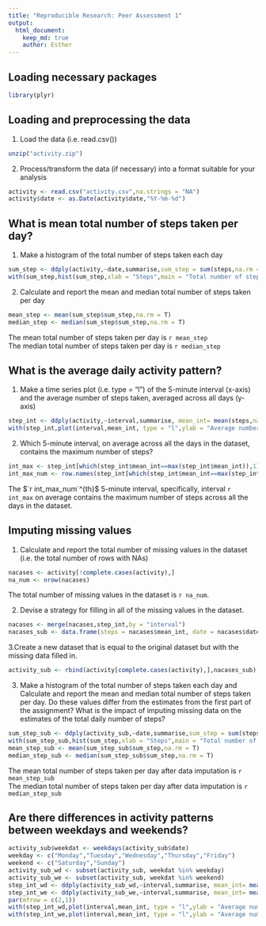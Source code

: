 ```yaml
---
title: "Reproducible Research: Peer Assessment 1"
output: 
  html_document:
    keep_md: true
    author: Esther
---
```

## Loading necessary packages

```r
library(plyr)
```

## Loading and preprocessing the data

1. Load the data (i.e. read.csv())

```r
unzip("activity.zip")
```

2. Process/transform the data (if necessary) into a format suitable for your analysis

```r
activity <- read.csv("activity.csv",na.strings = "NA")
activity$date <- as.Date(activity$date,"%Y-%m-%d")
```

## What is mean total number of steps taken per day?

1. Make a histogram of the total number of steps taken each day

```r
sum_step <- ddply(activity,~date,summarise,sum_step = sum(steps,na.rm = T))
with(sum_step,hist(sum_step,xlab = "Steps",main = "Total number of steps"))
```

2. Calculate and report the mean and median total number of steps taken per day

```r
mean_step <- mean(sum_step$sum_step,na.rm = T)
median_step <- median(sum_step$sum_step,na.rm = T)
```

The mean total number of steps taken per day is `r mean_step`  
The median total number of steps taken per day is `r median_step`

## What is the average daily activity pattern?

1. Make a time series plot (i.e. type = "l") of the 5-minute interval (x-axis) and the average number of steps taken, averaged across all days (y-axis)

```r
step_int <- ddply(activity,~interval,summarise, mean_int= mean(steps,na.rm = T))
with(step_int,plot(interval,mean_int, type = "l",ylab = "Average number of steps", main = "Average steps of intervals across all days"))
```

2. Which 5-minute interval, on average across all the days in the dataset, contains the maximum number of steps?

```r
int_max <- step_int[which(step_int$mean_int==max(step_int$mean_int)),1]
int_max_num <- row.names(step_int[which(step_int$mean_int==max(step_int$mean_int)),])
```

The $`r int_max_num`^{th}$ 5-minute interval, specifically, interval `r int_max` on average contains the maximum number of steps across all the days in the dataset.

## Imputing missing values

1. Calculate and report the total number of missing values in the dataset (i.e. the total number of rows with NAs)

```r
nacases <- activity[!complete.cases(activity),]
na_num <- nrow(nacases)
```
The total number of missing values in the dataset is `r na_num`.

2. Devise a strategy for filling in all of the missing values in the dataset. 

```r
nacases <- merge(nacases,step_int,by = "interval")
nacases_sub <- data.frame(steps = nacases$mean_int, date = nacases$date, interval = nacases$interval)
```

3.Create a new dataset that is equal to the original dataset but with the missing data filled in.

```r
activity_sub <- rbind(activity[complete.cases(activity),],nacases_sub)
```

3. Make a histogram of the total number of steps taken each day and Calculate and report the mean and median total number of steps taken per day. Do these values differ from the estimates from the first part of the assignment? What is the impact of imputing missing data on the estimates of the total daily number of steps?

```r
sum_step_sub <- ddply(activity_sub,~date,summarise,sum_step = sum(steps,na.rm = T))
with(sum_step_sub,hist(sum_step,xlab = "Steps",main = "Total number of steps"))
mean_step_sub <- mean(sum_step_sub$sum_step,na.rm = T)
median_step_sub <- median(sum_step_sub$sum_step,na.rm = T)
```

The mean total number of steps taken per day after data imputation is `r mean_step_sub`  
The median total number of steps taken per day after data imputation is `r median_step_sub`

## Are there differences in activity patterns between weekdays and weekends?

```r
activity_sub$weekdat <- weekdays(activity_sub$date)
weekday <- c("Monday","Tuesday","Wednesday","Thursday","Friday")
weekend <- c("Saturday","Sunday")
activity_sub_wd <- subset(activity_sub, weekdat %in% weekday)
activity_sub_we <- subset(activity_sub, weekdat %in% weekend)
step_int_wd <- ddply(activity_sub_wd,~interval,summarise, mean_int= mean(steps,na.rm = T))
step_int_we <- ddply(activity_sub_we,~interval,summarise, mean_int= mean(steps,na.rm = T))
par(mfrow = c(2,1))
with(step_int_wd,plot(interval,mean_int, type = "l",ylab = "Average number of steps", main = "Average steps of intervals on weekdays"))
with(step_int_we,plot(interval,mean_int, type = "l",ylab = "Average number of steps", main = "Average steps of intervals on weekends"))
```